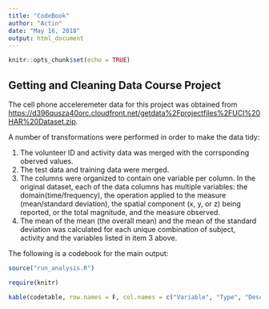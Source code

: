 ---
title: "CodeBook"
author: "Actin"
date: "May 16, 2018"
output: html_document
---

```{r setup, include=FALSE}
knitr::opts_chunk$set(echo = TRUE)
```

## Getting and Cleaning Data Course Project

The cell phone acceleremeter data for this project was obtained from <https://d396qusza40orc.cloudfront.net/getdata%2Fprojectfiles%2FUCI%20HAR%20Dataset.zip>.

A number of transformations were performed in order to make the data tidy:

1) The volunteer ID and activity data was merged with the corrsponding oberved values.
2) The test data and training data were merged.
3) The columns were organized to contain one variable per column. In the original dataset, each of the data columns has multiple variables: the domain(time/frequency), the operation applied to the measure (mean/standard deviation), the spatial component (x, y, or z) being reported, or the total magnitude, and the measure observed.
4) The mean of the mean (the overall mean) and the mean of the standard deviation was calculated for each unique combination of subject, activity and the variables listed in item 3 above.

The following is a codebook for the main output:


```{r echo=FALSE, results='asis', message=FALSE, warning=FALSE}
source("run_analysis.R")

require(knitr)

kable(codetable, row.names = F, col.names = c("Variable", "Type", "Description"))

```

